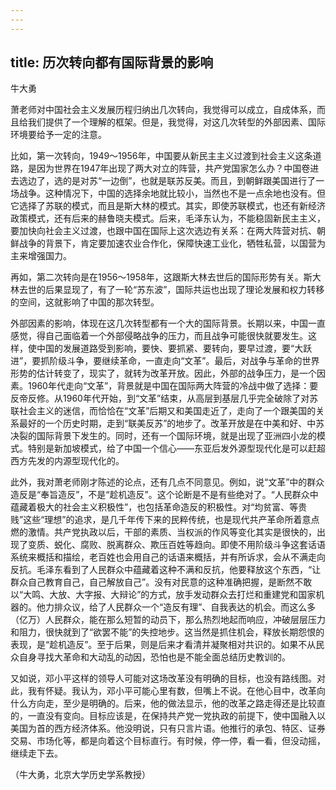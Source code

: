 ```yaml
---
---
---
```

title: 历次转向都有国际背景的影响
---




牛大勇

萧老师对中国社会主义发展历程归纳出几次转向，我觉得可以成立，自成体系，而且给我们提供了一个理解的框架。但是，我觉得，对这几次转型的外部因素、国际环境要给予一定的注意。

比如，第一次转向，1949～1956年，中国要从新民主主义过渡到社会主义这条道路，是因为世界在1947年出现了两大对立的阵营，共产党国家怎么办？中国卷进去选边了，选的是对苏“一边倒”，也就是联苏反美。而且，到朝鲜跟美国进行了一场战争。这种情况下，中国的选择余地就比较小，当然也不是一点余地也没有。但它选择了苏联的模式，而且是斯大林的模式。其实，即使苏联模式，也还有新经济政策模式，还有后来的赫鲁晓夫模式。后来，毛泽东认为，不能稳固新民主主义，要加快向社会主义过渡，也跟中国在国际上这次选边有关系：在两大阵营对抗、朝鲜战争的背景下，肯定要加速农业合作化，保障快速工业化，牺牲私营，以国营为主来增强国力。

再如，第二次转向是在1956～1958年，这跟斯大林去世后的国际形势有关。斯大林去世的后果显现了，有了一轮“苏东波”，国际共运也出现了理论发展和权力转移的空间，这就影响了中国的那次转型。

外部因素的影响，体现在这几次转型都有一个大的国际背景。长期以来，中国一直感觉，得自己面临着一个外部侵略战争的压力，而且战争可能很快就要发生。这样，使中国的发展道路受到影响，要快、要抓紧、要转向，要早过渡，要“大跃进”，要抓阶级斗争，要继续革命，一直走向“文革”。最后，对战争与革命的世界形势的估计转变了，现实了，就转为改革开放。因此，外部的战争压力，是一个因素。1960年代走向“文革”，背景就是中国在国际两大阵营的冷战中做了选择：要反帝反修。从1960年代开始，到“文革”结束，从高层到基层几乎完全破除了对苏联社会主义的迷信，而恰恰在“文革”后期又和美国走近了，走向了一个跟美国的关系最好的一个历史时期，走到“联美反苏”的地步了。改革开放是在中美和好、中苏决裂的国际背景下发生的。同时，还有一个国际环境，就是出现了亚洲四小龙的模式。特别是新加坡模式，给了中国一个信心——东亚后发外源型现代化是可以赶超西方先发的内源型现代化的。

此外，我对萧老师刚才陈述的论点，还有几点不同意见。例如，说“文革”中的群众造反是“奉旨造反”，不是“趁机造反”。这个论断是不是有些绝对了。“人民群众中蕴藏着极大的社会主义积极性”，也包括革命造反的积极性。对“均贫富、等贵贱”这些“理想”的追求，是几千年传下来的民粹传统，也是现代共产革命所着意点燃的激情。共产党执政以后，干部的素质、当权派的作风等变化其实是很快的，出现了变质、蜕化、腐败、脱离群众、欺压百姓等趋向。即使不用阶级斗争这套话语系统来概括和描绘，老百姓也会用自己的话语来概括，并有所诉求，会从不满走向反抗。毛泽东看到了人民群众中蕴藏着这种不满和反抗，他要释放这个东西，“让群众自己教育自己，自己解放自己”。没有对民意的这种准确把握，是断然不敢以“大鸣、大放、大字报、大辩论”的方式，放手发动群众去打烂和重建党和国家机器的。他力排众议，给了人民群众一个“造反有理”、自我表达的机会。而这么多（亿万）人民群众，能在那么短暂的动员下，那么热烈地起而响应，冲破层层压力和阻力，很快就到了“欲罢不能”的失控地步。这当然是抓住机会，释放长期怨恨的表现，是“趁机造反”。至于后果，则是后来才看清并凝聚相对共识的。如果不从民众自身寻找大革命和大动乱的动因，恐怕也是不能全面总结历史教训的。

又如说，邓小平这样的领导人可能对这场改革没有明确的目标，也没有路线图。对此，我有怀疑。我认为，邓小平可能心里有数，但嘴上不说。在他心目中，改革向什么方向走，至少是明确的。后来，他的做法显示，他的改革之路走得还是比较直的，一直没有变向。目标应该是，在保持共产党一党执政的前提下，使中国融入以美国为首的西方经济体系。他没明说，只有只言片语。他推行的承包、特区、证券交易、市场化等，都是向着这个目标直行。有时候，停一停，看一看，但没动摇，继续走下去。

（牛大勇，北京大学历史学系教授）